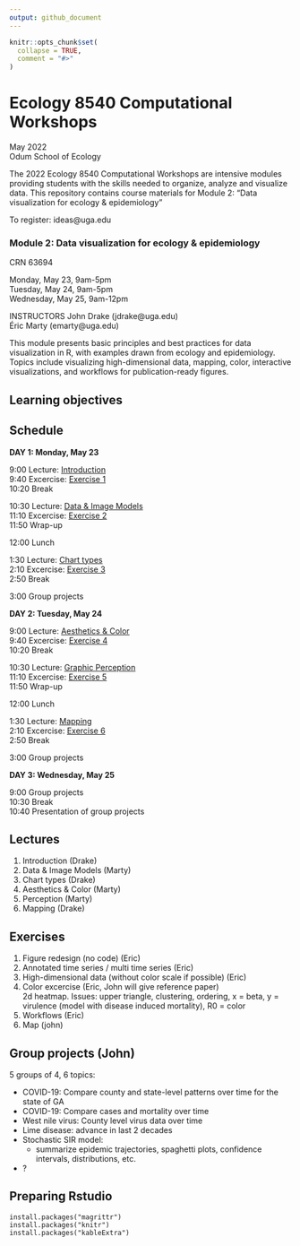 ```yaml
---
output: github_document
---
```


<!-- README.md is generated from README.Rmd. Please edit that file -->

```r
knitr::opts_chunk$set(
  collapse = TRUE,
  comment = "#>"
)
```

# Ecology 8540 Computational Workshops
May 2022  
Odum School of Ecology

The 2022 Ecology 8540 Computational Workshops are intensive modules providing students with the skills needed to organize, analyze and visualize data. This repository contains course materials for Module 2: "Data visualization for ecology & epidemiology" 

To register: ideas@uga.edu

### Module 2: Data visualization for ecology & epidemiology
CRN 63694

Monday, May 23, 9am-5pm  
Tuesday, May 24, 9am-5pm    
Wednesday, May 25, 9am-12pm

INSTRUCTORS
John Drake (jdrake@uga.edu)  
Éric Marty (emarty@uga.edu)

This module presents basic principles and best practices for data visualization in R, with examples drawn from ecology and epidemiology. Topics include visualizing high-dimensional data, mapping, color, interactive visualizations, and workflows for publication-ready figures.

## Learning objectives

## Schedule

**DAY 1: Monday, May 23**

9:00    Lecture: [Introduction](https://github.com/CEIDatUGA/ECOL8540-datavis/blob/master/lectures/1_introduction.html)	 
9:40    Excercise: [Exercise 1]()	 
10:20   Break

10:30   Lecture: [Data & Image Models]()	 
11:10   Excercise: [Exercise 2]()	 
11:50   Wrap-up

12:00   Lunch

1:30    Lecture: [Chart types](https://github.com/CEIDatUGA/ECOL8540-datavis/blob/master/lectures/3_chart_types.html)	 
2:10    Excercise: [Exercise 3]()	 
2:50    Break

3:00    Group projects

**DAY 2: Tuesday, May 24**

9:00    Lecture: [Aesthetics & Color]()	 
9:40    Excercise: [Exercise 4]()	 
10:20   Break

10:30   Lecture: [Graphic Perception]()	 
11:10   Excercise: [Exercise 5]()	 
11:50   Wrap-up

12:00   Lunch

1:30    Lecture: [Mapping]()	 
2:10    Excercise: [Exercise 6](https://github.com/CEIDatUGA/ECOL8540-datavis/blob/master/lectures/6_maps.html)	 
2:50    Break

3:00    Group projects

**DAY 3: Wednesday, May 25**

9:00    Group projects  
10:30   Break  
10:40   Presentation of group projects  

## Lectures

1. Introduction (Drake)  
2. Data & Image Models (Marty)
3. Chart types (Drake)
4. Aesthetics & Color (Marty)
5. Perception (Marty)
6. Mapping (Drake)

## Exercises

1. Figure redesign (no code) (Eric)  
2. Annotated time series / multi time series (Eric)  
3. High-dimensional data (without color scale if possible) (Eric)  
4. Color excercise (Eric, John will give reference paper)  
2d heatmap. Issues: upper triangle, clustering, ordering, x = beta, y = virulence (model with disease induced mortality), R0 = color  
5. Workflows (Eric)  
6. Map (john)  


## Group projects (John)
5 groups of 4, 6 topics:

- COVID-19: Compare county and state-level patterns over time for the state of GA  
- COVID-19: Compare cases and mortality over time  
- West nile virus: County level virus data over time
- Lime disease: advance in last 2 decades
- Stochastic SIR model: 
  - summarize epidemic trajectories, spaghetti plots, confidence intervals, distributions, etc.
- ?

## Preparing Rstudio

```
install.packages("magrittr")
install.packages("knitr")
install.packages("kableExtra")
```